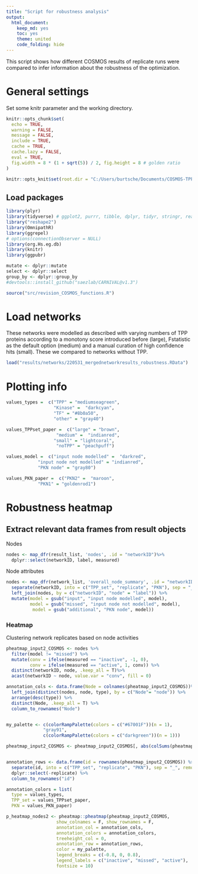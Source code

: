 ```yaml
---
title: "Script for robustness analysis"
output:
  html_document:
    keep_md: yes
    toc: yes
    theme: united
    code_folding: hide
---
```



This script shows how different COSMOS results of replicate runs were compared to infer information about the robustness of the optimization.  

# General settings

Set some knitr parameter and the working directory.

```r
knitr::opts_chunk$set(
  echo = TRUE,
  warning = FALSE,
  message = FALSE,
  include = TRUE,
  cache = TRUE,
  cache.lazy = FALSE,
  eval = TRUE,
  fig.width = 8 * (1 + sqrt(5)) / 2, fig.height = 8 # golden ratio
)

knitr::opts_knit$set(root.dir = "C:/Users/burtsche/Documents/COSMOS-TPP_paper")
```

## Load packages

```r
library(plyr)
library(tidyverse) # ggplot2, purrr, tibble, dplyr, tidyr, stringr, readr, forcats
library("reshape2")
library(OmnipathR)
library(ggrepel)
# options(connectionObserver = NULL)
library(org.Hs.eg.db)
library(knitr)
library(ggpubr)

mutate <- dplyr::mutate
select <- dplyr::select
group_by <- dplyr::group_by
#devtools::install_github("saezlab/CARNIVAL@v1.3")

source("src/revision_COSMOS_functions.R")
```

# Load networks

 These networks were modelled as described with varying numbers of TPP proteins according to a monotony score introduced before (large), Fstatistic as the default option (medium) and a manual curation of high confidence hits (small). These we compared to networks without TPP.

```r
load("results/networks/220531_mergednetworkresults_robustness.RData")
```

# Plotting info 

```r
values_types =  c("TPP" = "mediumseagreen",
                  "Kinase" =  "darkcyan", 
                  "TF" = "#8b0a50",
                  "other" = "gray40")

values_TPPset_paper =  c("large" = "brown",
                   "medium" =  "indianred", 
                  "small" = "lightcoral",
                   "noTPP" = "peachpuff")

values_model =  c("input node modelled" =  "darkred", 
            "input node not modelled" = "indianred",
            "PKN node" = "gray80")

values_PKN_paper =  c("PKN2" =  "maroon", 
            "PKN1" = "goldenrod1")

```


# Robustness heatmap

## Extract relevant data frames from result objects

Nodes

```r
nodes <- map_dfr(result_list, 'nodes', .id = "networkID")%>% 
  dplyr::select(networkID, label, measured)
```

Node attributes

```r
nodes <- map_dfr(network_list, 'overall_node_summary', .id = "networkID") %>% 
  separate(networkID, into = c("TPP_set", "replicate", "PKN"), sep = "_", remove = F) %>% 
  left_join(nodes, by = c("networkID", "node" = "label")) %>% 
  mutate(model = gsub("input", "input node modelled", model),
         model = gsub("missed", "input node not modelled", model),
          model = gsub("additional", "PKN node", model))
```


### Heatmap

Clustering network replicates based on node activities 

```r
pheatmap_input2_COSMOS <- nodes %>%
  filter(model != "missed") %>% 
  mutate(conv = ifelse(measured == "inactive", -1, 0),
         conv = ifelse(measured == "active", 1, conv)) %>% 
  distinct(networkID, node, .keep_all = T)%>%
  acast(networkID ~ node, value.var = "conv", fill = 0)

annotation_cols <- data.frame(Node = colnames(pheatmap_input2_COSMOS))%>%
  left_join(distinct(nodes, node, type), by = c("Node"= "node")) %>% 
  arrange(desc(type)) %>% 
  distinct(Node, .keep_all = T) %>%
  column_to_rownames("Node")


my_palette <- c(colorRampPalette(colors = c("#67001F"))(n = 1),
              "gray91",
              c(colorRampPalette(colors = c("darkgreen"))(n = 1)))

pheatmap_input2_COSMOS <- pheatmap_input2_COSMOS[, abs(colSums(pheatmap_input2_COSMOS)) > 1]


annotation_rows <- data.frame(id = rownames(pheatmap_input2_COSMOS)) %>% 
  separate(id, into = c("TPP_set", "replicate", "PKN"), sep = "_", remove = F) %>% 
  dplyr::select(-replicate) %>% 
  column_to_rownames("id")

annotation_colors = list(
  type = values_types,
  TPP_set = values_TPPset_paper,
  PKN = values_PKN_paper)

p_heatmap_nodes2 <- pheatmap::pheatmap(pheatmap_input2_COSMOS, 
                   show_colnames = F, show_rownames = F,
                   annotation_col = annotation_cols,
                   annotation_colors = annotation_colors,
                   treeheight_col = 0, 
                   annotation_row = annotation_rows, 
                   color = my_palette,
                   legend_breaks = c(-0.8, 0, 0.8), 
                   legend_labels = c("inactive", "missed", "active"), 
                   fontsize = 10)

```




